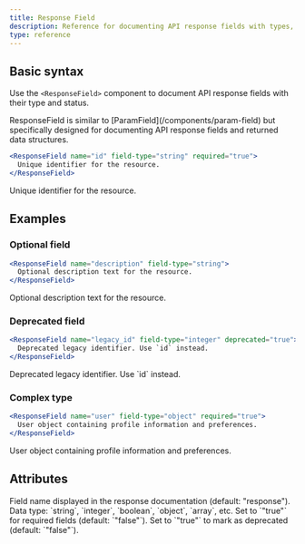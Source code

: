 ```yaml
---
title: Response Field
description: Reference for documenting API response fields with types, requirements, and status indicators.
type: reference
---
```


## Basic syntax

Use the `<ResponseField>` component to document API response fields with their type and status.

<Callout kind="info">
  ResponseField is similar to [ParamField](/components/param-field) but specifically designed for documenting API response fields and returned data structures.
</Callout>

````jsx
<ResponseField name="id" field-type="string" required="true">
  Unique identifier for the resource.
</ResponseField>
````

<ResponseField name="id" field-type="string" required="true">
  Unique identifier for the resource.
</ResponseField>

## Examples

### Optional field

````jsx
<ResponseField name="description" field-type="string">
  Optional description text for the resource.
</ResponseField>
````

<ResponseField name="description" field-type="string">
  Optional description text for the resource.
</ResponseField>

### Deprecated field

````jsx
<ResponseField name="legacy_id" field-type="integer" deprecated="true">
  Deprecated legacy identifier. Use `id` instead.
</ResponseField>
````

<ResponseField name="legacy_id" field-type="integer" deprecated="true">
  Deprecated legacy identifier. Use `id` instead.
</ResponseField>

### Complex type

````jsx
<ResponseField name="user" field-type="object" required="true">
  User object containing profile information and preferences.
</ResponseField>
````

<ResponseField name="user" field-type="object" required="true">
  User object containing profile information and preferences.
</ResponseField>

## Attributes

<ParamField path="name" param-type="string" required="false" showLocation="false">
  Field name displayed in the response documentation (default: "response").
</ParamField>

<ParamField path="field-type" param-type="string" required="false" showLocation="false">
  Data type: `string`, `integer`, `boolean`, `object`, `array`, etc.
</ParamField>

<ParamField path="required" param-type="string" required="false" showLocation="false">
  Set to `"true"` for required fields (default: `"false"`).
</ParamField>

<ParamField path="deprecated" param-type="string" required="false" showLocation="false">
  Set to `"true"` to mark as deprecated (default: `"false"`).
</ParamField>
